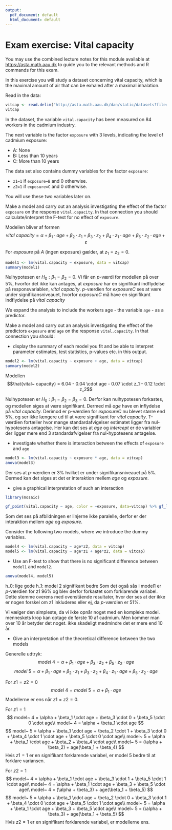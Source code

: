 ```yaml
---
output:
  pdf_document: default
  html_document: default
---
```


# Exam exercise: Vital capacity

You may use the combined lecture notes for this module available at
<https://asta.math.aau.dk> to guide you to the relevant methods and R commands
for this exam.

In this exercise you will study a dataset concerning vital capacity, which is the maximal amount of air that can be exhaled after a maximal inhalation.

Read in the data:
```r
vitcap <- read.delim("http://asta.math.aau.dk/dan/static/datasets?file=vitcap.txt")
vitcap
```

In the dataset, the variable `vital.capacity` has been measured
on 84 workers in the cadmium industry.

The next variable is the factor `exposure` with 3 levels, indicating the level of cadmium exposure:

- A: None
- B: Less than 10 years
- C: More than 10 years

The data set also contains dummy variables for the factor `exposure`:

- `z1=1` if `exposure=B` and 0 otherwise.
- `z2=1` if `exposure=C` and 0 otherwise.

You will use these two variables later on.

Make a model and carry out an analysis investigating the effect of the factor `exposure` on the response `vital.capacity`. In that connection you should calculate/interpret the F-test for no effect of `exposure`.

Modellen bliver af formen $$vital~ capacity = \alpha + \beta_1 \cdot age + \beta_2 \cdot z_1 + \beta_3 \cdot z_2 + \beta_4 \cdot z_1 \cdot age + \beta_5 \cdot z_2 \cdot age + \varepsilon$$

For _exposure_ på _A_ (ingen exposure) gælder, at $z_1 = z_2 = 0$.

```r
model1 <- lm(vital.capacity ~ exposure, data = vitcap)
summary(model1)
```

Nulhypotesen er $H_0: \beta_1 = \beta_2 = 0$. Vi får en _p_-værdi for modellen på over $5 \%$, hvorfor det ikke kan antages, at _exposure_ har en signifikant indflydelse på responsvariablen, _vital capacity_. _p_-værdien for _exposureC_ ses at være under signifikansniveauet, hvorfor _exposureC_ må have en signifikant indflydelse på _vital capacity_

We expand the analysis to include the workers age - the variable `age` - as a predictor.

Make a model and carry out an analysis investigating the effect of the predictors `exposure` and `age` on the response `vital.capacity`. In that connection you should:

- display the summary of each model you fit and be able to interpret parameter
  estimates, test statistics, p-values etc. in this output.

  
```r
model2 <- lm(vital.capacity ~ exposure + age, data = vitcap)
summary(model2)
```

Modellen $$\hat{vital~ capacity} = 6.04 - 0.04 \cdot age - 0.07 \cdot z_1 - 0.12 \cdot z_2$$

Nulhypotesen er $H_0: \beta_1 = \beta_2 = \beta_3 = 0$. Derfor kan nulhypotesen forkastes, og modellen siges at være signifikant. Dermed må _age_ have en inflydelse på _vital capacity_. Derimod er p-værdien for _exposureC_ nu blevet større end $5 \%$, og ser ikke længere ud til at være signifikant for _vital capacity_. T-værdien fortæller hvor mange standardafvigelser estimatet ligger fra nul-hypotesens antagelse. Her kan det ses at _age_ og _intercept_ er de variabler der ligger mere end 3 standardafvigelser fra nul-hypotesens antagelse.
  
- investigate whether there is interaction between the effects of `exposure` and `age`

```r
model3 <- lm(vital.capacity ~ exposure * age, data = vitcap)
anova(model3)
```

Der ses at _p_-værdien er $3\%$ hvilket er under signifikansniveauet på $5\%$. Dermed kan det siges at det er interaktion mellem _age_ og _exposure_.

- give a graphical interpretation of such an interaction

```r
library(mosaic)
```
```r
gf_point(vital.capacity ~ age, color = ~exposure, data=vitcap) %>% gf_lm()
```

Som det ses på afbildningen er linjerne ikke paralelle, derfor er der interaktion mellem _age_ og _exposure_.

Consider the following two models, where we introduce the dummy variables.
```r
model4 <- lm(vital.capacity ~ age*z2, data = vitcap)
model5 <- lm(vital.capacity ~ age*z1 + age*z2, data = vitcap)
```

- Use an F-test to show that there is no significant difference between `model1` and `model2`.

```r
anova(model4, model5)
```
h_0: lige gode
h_1: model 2 signifikant bedre
Som det også sås i model1 er _p_-værdien for z1 $96\%$ og blev derfor forkastet som forklarende variabel. Dette stemme overens med ovenstående resultater, hvor der ses at der ikke er nogen forskel om z1 inkluderes eller ej, da _p_-værdien er $51\%$.

Vi vælger den simpleste, da vi ikke opnår noget med en kompleks model.
menneskets krop kan optage de første 10 af cadmium. Men kommer man over 10 år betyder det noget. ikke skadeligt medmindre det er mere end 10 år.

- Give an interpretation of the theoretical difference between the two models

Generelle udtryk:
$$
model~ 4 = \alpha + \beta_1 \cdot age + \beta_3 \cdot z_2 + \beta_5 \cdot z_2 \cdot age
$$
$$
model~ 5 = \alpha + \beta_1 \cdot age + \beta_2 \cdot z_1 + \beta_3 \cdot z_2 + \beta_4 \cdot z_1 \cdot age + \beta_5 \cdot z_2 \cdot age
$$


For $z1=z2=0$
$$
model~ 4 = model~ 5 = \alpha + \beta_1 \cdot age
$$
Modellerne er ens når $z1=z2=0$.

For $z1=1$
$$
model~ 4 = \alpha + \beta_1 \cdot age + \beta_3 \cdot 0 + \beta_5 \cdot 0 \cdot age\\
model~ 4 = \alpha + \beta_1 \cdot age
$$
$$
model~ 5 = \alpha + \beta_1 \cdot age + \beta_2 \cdot 1 + \beta_3 \cdot 0 + \beta_4 \cdot 1 \cdot age + \beta_5 \cdot 0 \cdot age\\
model~ 5 = \alpha + \beta_1 \cdot age + \beta_2 + \beta_4 \cdot age\\
model~ 5 = (\alpha + \beta_2) + age(\beta_1 + \beta_4)
$$
Hvis $z1=1$ er en signifikant forklarende variabel, er model 5 bedre til at forklare variansen.


For $z2=1$
$$
model~ 4 = \alpha + \beta_1 \cdot age + \beta_3 \cdot 1 + \beta_5 \cdot 1 \cdot age\\
model~ 4 = \alpha + \beta_1 \cdot age + \beta_3 + \beta_5 \cdot age\\
model~ 4 = (\alpha + \beta_3) + age(\beta_1 + \beta_5)
$$
$$
model~ 5 = \alpha + \beta_1 \cdot age + \beta_2 \cdot 0 + \beta_3 \cdot 1 + \beta_4 \cdot 0 \cdot age + \beta_5 \cdot 1 \cdot age\\
model~ 5 = \alpha + \beta_1 \cdot age + \beta_3 + \beta_5 \cdot age\\
model~ 5 = (\alpha + \beta_3) + age(\beta_1 + \beta_5)
$$
Hvis $z2=1$ er en signifikant forklarende variabel, er modellerne ens.








